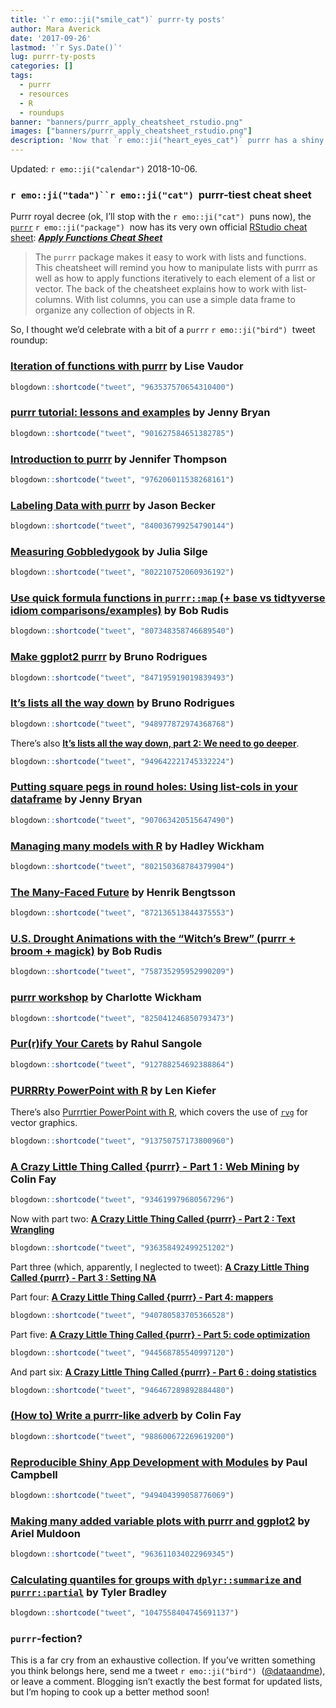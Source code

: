 ```yaml
---
title: '`r emo::ji("smile_cat")` purrr-ty posts'
author: Mara Averick
date: '2017-09-26'
lastmod: '`r Sys.Date()`'
lug: purrr-ty-posts
categories: []
tags:
  - purrr
  - resources
  - R
  - roundups
banner: "banners/purrr_apply_cheatsheet_rstudio.png"
images: ["banners/purrr_apply_cheatsheet_rstudio.png"]
description: 'Now that `r emo::ji("heart_eyes_cat")` purrr has a shiny new cheat sheet, it seemed like a fitting tribute to give the package its own tweet roundup...'
---
```


Updated: `r emo::ji("calendar")` 2018-10-06.


### `r emo::ji("tada")``r emo::ji("cat")`&nbsp; purrr-tiest cheat sheet

Purrr royal decree (ok, I'll stop with the `r emo::ji("cat")` &nbsp;puns now), the [`purrr`](http://purrr.tidyverse.org/) `r emo::ji("package")` &nbsp;now has its very own official [RStudio cheat sheet](https://www.rstudio.com/resources/cheatsheets/): [**_Apply Functions Cheat Sheet_**](https://github.com/rstudio/cheatsheets/blob/master/purrr.pdf)

 >  The `purrr` package makes it easy to work with lists and functions. This cheatsheet will remind you how to manipulate lists with purrr as well as how to apply functions iteratively to each element of a list or vector. The back of the cheatsheet explains how to work with list-columns. With list columns, you can use a simple data frame to organize any collection of objects in R.

So, I thought we'd celebrate with a bit of a `purrr` `r emo::ji("bird")` &nbsp;tweet roundup:

### [Iteration of functions with purrr](http://perso.ens-lyon.fr/lise.vaudor/iterer-des-fonctions-avec-purrr/) by Lise Vaudor

```r
blogdown::shortcode("tweet", "963537570654310400")
```

### [purrr tutorial: lessons and examples](https://jennybc.github.io/purrr-tutorial/bk00_vectors-and-lists.html) by Jenny Bryan

```r
blogdown::shortcode("tweet", "901627584651382785")
```

### [Introduction to purrr](https://github.com/jenniferthompson/RLadiesIntroToPurrr) by Jennifer Thompson

```r
blogdown::shortcode("tweet", "976206011538268161")
```

### [Labeling Data with purrr](http://www.json.blog/2017/03/labeling-data-with-purrr/) by Jason Becker

```r
blogdown::shortcode("tweet", "840036799254790144")
```

### [Measuring Gobbledygook](https://juliasilge.com/blog/gobbledygook/) by Julia Silge

```r
blogdown::shortcode("tweet", "802210752060936192")
```

### [Use quick formula functions in `purrr::map` (+ base vs tidtyverse idiom comparisons/examples)](https://rud.is/b/2016/07/26/use-quick-formula-functions-in-purrrmap-base-vs-tidtyverse-idiom-comparisonsexamples/) by Bob Rudis

```r
blogdown::shortcode("tweet", "807348358746689540")
```

### [Make ggplot2 purrr](http://www.brodrigues.co/blog/2017-03-29-make-ggplot2-purrr/) by Bruno Rodrigues

```r
blogdown::shortcode("tweet", "847195919019839493")
```

### [It's lists all the way down](http://www.brodrigues.co/blog/2018-01-03-lists_all_the_way/) by Bruno Rodrigues

```r
blogdown::shortcode("tweet", "948977872974368768")
```

There's also [**It's lists all the way down, part 2: We need to go deeper**](http://www.brodrigues.co/blog/2018-01-05-lists_all_the_way2/).

```r
blogdown::shortcode("tweet", "949642221745332224")
```

### [Putting square pegs in round holes: Using list-cols in your dataframe](https://speakerdeck.com/jennybc/putting-square-pegs-in-round-holes-using-list-cols-in-your-dataframe) by Jenny Bryan

```r
blogdown::shortcode("tweet", "907063420515647490")
```

### [Managing many models with R](Managing many models with R) by Hadley Wickham

```r
blogdown::shortcode("tweet", "802150368784379904")
```

### [The Many-Faced Future](http://www.jottr.org/2017/06/the-many-faced-future.html) by Henrik Bengtsson

```r
blogdown::shortcode("tweet", "872136513844375553")
```

### [U.S. Drought Animations with the “Witch’s Brew” (purrr + broom + magick)](https://rud.is/b/2016/07/27/u-s-drought-animations-with-the-witchs-brew-purrr-broom-magick/) by Bob Rudis

```r
blogdown::shortcode("tweet", "758735295952990209")
```

### [purrr workshop](https://www.dropbox.com/sh/062xjv35izc2a92/AAAnC-nzToR1rPekDZipRJSLa?dl=0) by Charlotte Wickham

```r
blogdown::shortcode("tweet", "825041246850793473")
```

### [Pur(r)ify Your Carets](http://rsangole.netlify.com/post/pur-r-ify-your-carets/) by Rahul Sangole

```r
blogdown::shortcode("tweet", "912788254692388864")
```

### [PURRRty PowerPoint with R](http://lenkiefer.com/2017/09/27/use-purrr/) by Len Kiefer

There's also [Purrrtier PowerPoint with R](http://lenkiefer.com/2017/10/21/purrrtier-powerpoint-with-r/), which covers the use of [`rvg`](https://github.com/davidgohel/rvg) for vector graphics.

```r
blogdown::shortcode("tweet", "913750757173800960")
```

### [A Crazy Little Thing Called {purrr} - Part 1 : Web Mining](http://colinfay.me/purrr-web-mining/) by Colin Fay

```r
blogdown::shortcode("tweet", "934619979680567296")
```

Now with part two: [**A Crazy Little Thing Called {purrr} - Part 2 : Text Wrangling**](http://colinfay.me/purrr-text-wrangling/)

```r
blogdown::shortcode("tweet", "936358492499251202")
```

Part three (which, apparently, I neglected to tweet): [**A Crazy Little Thing Called {purrr} - Part 3 : Setting NA**](http://colinfay.me/purrr-set-na/)

Part four: [**A Crazy Little Thing Called {purrr} - Part 4: mappers**](http://colinfay.me/purrr-mappers/)

```r
blogdown::shortcode("tweet", "940780583705366528")
```

Part five: [**A Crazy Little Thing Called {purrr} - Part 5: code optimization**](http://colinfay.me/purrr-code-optim/)

```r
blogdown::shortcode("tweet", "944568785540997120")
```

And part six: [**A Crazy Little Thing Called {purrr} - Part 6 : doing statistics**](http://colinfay.me/purrr-statistics/)

```r
blogdown::shortcode("tweet", "946467289892884480")
```

### [(How to) Write a purrr-like adverb](https://colinfay.me/purrr-adverb-tidyverse/) by Colin Fay

```r
blogdown::shortcode("tweet", "988600672269619200")
```

### [Reproducible Shiny App Development with Modules](https://www.blog.cultureofinsight.com/2018/01/reproducible-shiny-app-development-with-modules/) by Paul Campbell

```r
blogdown::shortcode("tweet", "949404399058776069")
```

### [Making many added variable plots with purrr and ggplot2](https://aosmith.rbind.io/2018/01/31/added-variable-plots/) by Ariel Muldoon

```r
blogdown::shortcode("tweet", "963611034022969345")
```

### [Calculating quantiles for groups with `dplyr::summarize` and `purrr::partial`](https://tbradley1013.github.io/2018/10/01/calculating-quantiles-for-groups-with-dplyr-summarize-and-purrr-partial/) by Tyler Bradley

```r
blogdown::shortcode("tweet", "1047558404745691137")
```

### `purrr`-fection?

This is a far cry from an exhaustive collection. If you've written something you think belongs here, send me a tweet `r emo::ji("bird")` &nbsp;([\@dataandme](https://twitter.com/dataandme)), or leave a comment. Blogging isn't exactly the best format for updated lists, but I'm hoping to cook up a better method soon!

